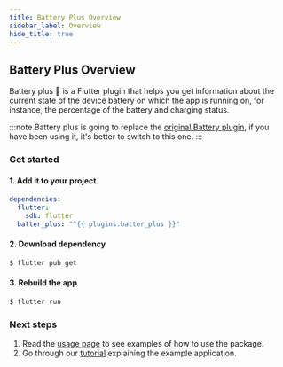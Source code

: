 ```yaml
---
title: Battery Plus Overview
sidebar_label: Overview
hide_title: true
---
```


## Battery Plus Overview

Battery plus 🔋 is a Flutter plugin that helps you get information about the current state of the device battery on which the app is running on, for instance, the percentage of the battery and charging status.

:::note
Battery plus is going to replace the [original Battery plugin](https://pub.dev/packages/battery), 
if you have been using it, it's better to switch to this one.
:::

### Get started

#### 1. Add it to your project

```yaml {4} title="pubspec.yaml"
dependencies:
  flutter:
    sdk: flutter
  batter_plus: "^{{ plugins.batter_plus }}"
```
#### 2. Download dependency

```bash
$ flutter pub get
```
#### 3. Rebuild the app

```bash
$ flutter run
```

### Next steps

1. Read the [usage page](usage) to see examples of how to use the package.
2. Go through our [tutorial](tutorial) explaining the example application.